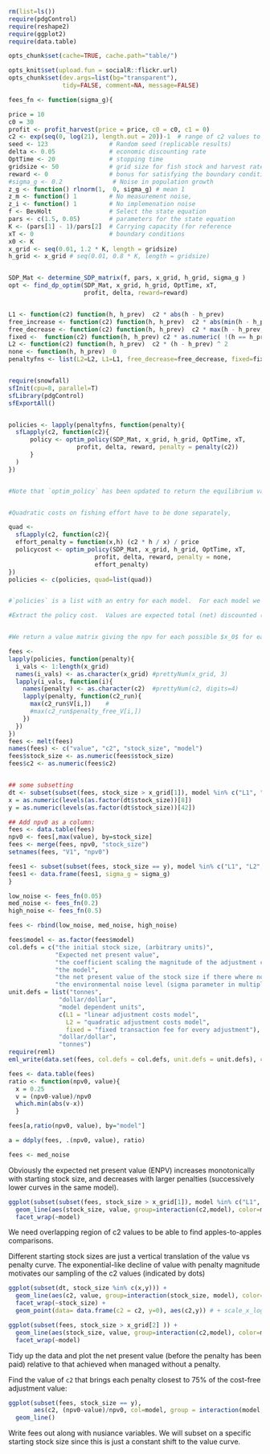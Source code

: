 ``` r
rm(list=ls())
require(pdgControl)
require(reshape2)
require(ggplot2)
require(data.table)
```

```r
opts_chunk$set(cache=TRUE, cache.path="table/")
```

```r
opts_knit$set(upload.fun = socialR::flickr.url)
opts_chunk$set(dev.args=list(bg="transparent"),
               tidy=FALSE, comment=NA, message=FALSE)
```




``` r
fees_fn <- function(sigma_g){ 

price = 10
c0 = 30
profit <- profit_harvest(price = price, c0 = c0, c1 = 0)
c2 <- exp(seq(0, log(21), length.out = 20))-1  # range of c2 values to try
seed <- 123                 # Random seed (replicable results)
delta <- 0.05               # economic discounting rate
OptTime <- 20               # stopping time
gridsize <- 50              # grid size for fish stock and harvest rate (discretized population)
reward <- 0                 # bonus for satisfying the boundary condition
#sigma_g <- 0.2              # Noise in population growth
z_g <- function() rlnorm(1,  0, sigma_g) # mean 1
z_m <- function() 1         # No measurement noise, 
z_i <- function() 1         # No implemenation noise
f <- BevHolt                # Select the state equation
pars <- c(1.5, 0.05)        # parameters for the state equation
K <- (pars[1] - 1)/pars[2]  # Carrying capacity (for reference 
xT <- 0                     # boundary conditions
x0 <- K
x_grid <- seq(0.01, 1.2 * K, length = gridsize)  
h_grid <- x_grid # seq(0.01, 0.8 * K, length = gridsize)  


SDP_Mat <- determine_SDP_matrix(f, pars, x_grid, h_grid, sigma_g )
opt <- find_dp_optim(SDP_Mat, x_grid, h_grid, OptTime, xT, 
                     profit, delta, reward=reward)


L1 <- function(c2) function(h, h_prev)  c2 * abs(h - h_prev) 
free_increase <- function(c2) function(h, h_prev)  c2 * abs(min(h - h_prev, 0)) # increasing harvest is free
free_decrease <- function(c2) function(h, h_prev)  c2 * max(h - h_prev, 0) # decreasing harvest is free
fixed <-  function(c2) function(h, h_prev) c2 * as.numeric( !(h == h_prev) )
L2 <- function(c2) function(h, h_prev)  c2 * (h - h_prev) ^ 2
none <- function(h, h_prev)  0
penaltyfns <- list(L2=L2, L1=L1, free_decrease=free_decrease, fixed=fixed, free_increase=free_increase)


require(snowfall)
sfInit(cpu=8, parallel=T)
sfLibrary(pdgControl)
sfExportAll()


policies <- lapply(penaltyfns, function(penalty){
  sfLapply(c2, function(c2){
      policy <- optim_policy(SDP_Mat, x_grid, h_grid, OptTime, xT, 
                   profit, delta, reward, penalty = penalty(c2))
      }
  )
})


#Note that `optim_policy` has been updated to return the equilibrium value of profits from fish harvests before the adjustment costs have been paid, `penalty_free_V`.  This containst the values for all possible states, we simply evaluate it at the carrying capacity (which is our initial condition.)  The index in `x_grid` that corresponds to the carrying capacity (initial condition) `i` indicates this.  


#Quadratic costs on fishing effort have to be done separately,

quad <- 
  sfLapply(c2, function(c2){
  effort_penalty = function(x,h) (c2 * h / x) / price
  policycost <- optim_policy(SDP_Mat, x_grid, h_grid, OptTime, xT, 
                        profit, delta, reward, penalty = none, 
                        effort_penalty)
})
policies <- c(policies, quad=list(quad))


#`policies` is a list with an entry for each model.  For each model we have `r length(c2)` different values of the `c_2` coefficient.  For each `c_2` value, we have the `r length(x_grid)` policy function in the vector `D`, giving the harvest index number in `h_grid` optimal for the corresponding stock size in `x_grid`, and the `r length(h_grid)` by `r length(x_grid)` matrices corresponding to the realized value and penalty-free value of harvesting.  

#Extract the policy cost.  Values are expected total (net) discounted (present) value given the optimal decision under the given cost model.  That value is computed for all possible previous states.  


#We return a value matrix giving the npv for each possible $x_0$ for each possible h.  of course we don't care for each possible h, only the one that is optimal given that starting condition.  

fees <- 
lapply(policies, function(penalty){
  i_vals <- 1:length(x_grid)
  names(i_vals) <- as.character(x_grid) #prettyNum(x_grid, 3)
  lapply(i_vals, function(i){
    names(penalty) <- as.character(c2)  #prettyNum(c2, digits=4)
    lapply(penalty, function(c2_run){
      max(c2_run$V[i,])    # 
      #max(c2_run$penalty_free_V[i,])  
    })
  })
})
fees <- melt(fees)
names(fees) <- c("value", "c2", "stock_size", "model")
fees$stock_size <- as.numeric(fees$stock_size)
fees$c2 <- as.numeric(fees$c2)


## some subsetting
dt <- subset(subset(fees, stock_size > x_grid[1]), model %in% c("L1", "L2", "fixed"))
x = as.numeric(levels(as.factor(dt$stock_size))[8])
y = as.numeric(levels(as.factor(dt$stock_size))[42])

## Add npv0 as a column:
fees <- data.table(fees)
npv0 <- fees[,max(value), by=stock_size]
fees <- merge(fees, npv0, "stock_size")
setnames(fees, "V1", "npv0")

fees1 <- subset(subset(fees, stock_size == y), model %in% c("L1", "L2", "fixed"))
fees1 <- data.frame(fees1, sigma_g = sigma_g)
}
````


```r
low_noise <- fees_fn(0.05)
med_noise <- fees_fn(0.2)
high_noise <- fees_fn(0.5)

fees <- rbind(low_noise, med_noise, high_noise)
```





```r
fees$model <- as.factor(fees$model)
col.defs = c("the initial stock size, (arbitrary units)", 
             "Expected net present value", 
             "the coefficient scaling the magnitude of the adjustment costs",
             "the model",
             "the net present value of the stock size if there where no adjustment costs",
             "the environmental noise level (sigma parameter in multiplicative log-normal noise)")
unit.defs = list("tonnes", 
              "dollar/dollar", 
              "model dependent units", 
              c(L1 = "linear adjustment costs model", 
                L2 = "quadratic adjustment costs model", 
                fixed = "fixed transaction fee for every adjustment"),
              "dollar/dollar",
              "tonnes")
require(reml)
eml_write(data.set(fees, col.defs = col.defs, unit.defs = unit.defs), creator = "Carl Boettiger <cboettig@ropensci.org>")
```



```r

fees <- data.table(fees)
ratio <- function(npv0, value){ 
  x = 0.25
  v = (npv0-value)/npv0
  which.min(abs(v-x))
  }

fees[a,ratio(npv0, value), by="model"]

a = ddply(fees, .(npv0, value), ratio)


```






```r
fees <- med_noise 
```

Obviously the expected net present value (ENPV) increases monotonically with starting stock size, and decreases with larger penalties (successively lower curves in the same model).  

```r
ggplot(subset(subset(fees, stock_size > x_grid[1]), model %in% c("L1", "L2", "fixed"))) + 
  geom_line(aes(stock_size, value, group=interaction(c2,model), color=model), alpha=.7) +
  facet_wrap(~model)

```

We need overlapping region of c2 values to be able to find apples-to-apples comparisons.  

Different starting stock sizes are just a vertical translation of the value vs penalty curve.  The exponential-like decline of value with penalty magnitude motivates our sampling of the c2 values (indicated by dots)

```r
ggplot(subset(dt, stock_size %in% c(x,y))) + 
  geom_line(aes(c2, value, group=interaction(stock_size, model), color=model)) + 
  facet_wrap(~stock_size) +
  geom_point(data= data.frame(c2 = c2, y=0), aes(c2,y)) # + scale_x_log10()
```



```r
ggplot(subset(fees, stock_size > x_grid[2] )) + 
  geom_line(aes(stock_size, value, group=interaction(c2,model), color=model), alpha=.7) +
  facet_wrap(~model)

```





Tidy up the data and plot the net present value (before the penalty has been paid) relative to that achieved when managed without a penalty.  


Find the value of `c2` that brings each penalty closest to 75% of the cost-free adjustment value:

```r
ggplot(subset(fees, stock_size == y), 
       aes(c2, (npv0-value)/npv0, col=model, group = interaction(model, stock_size)))  +
  geom_line()
````

Write fees out along with nusiance variables.  We will subset on a specific starting stock size since this is just a constant shift to the value curve.  







